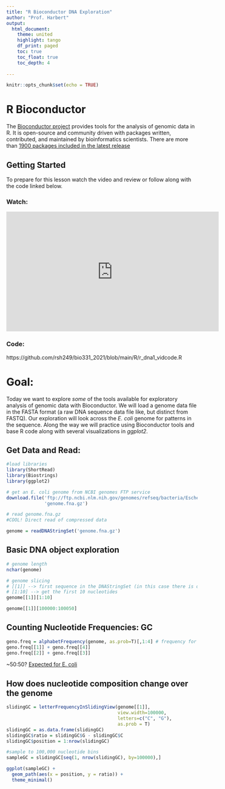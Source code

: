 ```yaml
---
title: "R Bioconductor DNA Exploration"
author: "Prof. Harbert"
output: 
  html_document:
    theme: united
    highlight: tango
    df_print: paged
    toc: true
    toc_float: true
    toc_depth: 4
    
---
```



```r
knitr::opts_chunk$set(echo = TRUE)
```

# R Bioconductor

The [Bioconductor project](https://www.bioconductor.org/) provides tools for the analysis of genomic data in R. It is open-source and community driven with packages written, contributed, and maintained by bioinformatics scientists. There are more than [1900 packages included in the latest release](https://www.bioconductor.org/packages/release/BiocViews.html#___Software)

## Getting Started

To prepare for this lesson watch the video and review or follow along with the code linked below.

### Watch:

<iframe width="560" height="315" src="https://www.youtube.com/embed/E_HfxDJRE10" frameborder="0" allow="accelerometer; autoplay; clipboard-write; encrypted-media; gyroscope; picture-in-picture" allowfullscreen></iframe>

### Code: 

https://github.com/rsh249/bio331_2021/blob/main/R/r_dna1_vidcode.R

# Goal:

Today we want to explore *some* of the tools available for exploratory analysis of genomic data with Bioconductor. We will load a genome data file in the FASTA format (a raw DNA sequence data file like, but distinct from FASTQ). Our exploration will look across the *E. coli* genome for patterns in the sequence. Along the way we will practice using Bioconductor tools and base R code along with several visualizations in *ggplot2*.

## Get Data and Read:

```R
#load libraries
library(ShortRead)
library(Biostrings)
library(ggplot2)

# get an E. coli genome from NCBI genomes FTP service
download.file('ftp://ftp.ncbi.nlm.nih.gov/genomes/refseq/bacteria/Escherichia_coli/reference/GCF_000005845.2_ASM584v2/GCF_000005845.2_ASM584v2_genomic.fna.gz',
              'genome.fna.gz')

# read genome.fna.gz 
#COOL! Direct read of compressed data

genome = readDNAStringSet('genome.fna.gz')
```

## Basic DNA object exploration

```R
# genome length
nchar(genome)

# genome slicing
# [[1]] --> first sequence in the DNAStringSet (in this case there is only one)
# [1:10] --> get the first 10 nucleotides
genome[[1]][1:10]

genome[[1]][100000:100050]

```

## Counting Nucleotide Frequencies: GC


```R

geno.freq = alphabetFrequency(genome, as.prob=T)[,1:4] # frequency for A, C, G, or T
geno.freq[[1]] + geno.freq[[4]]
geno.freq[[2]] + geno.freq[[3]]

```
~50:50? [Expected for E. coli](http://dro.deakin.edu.au/eserv/DU:30034416/chen-bacterialgenomic-2010.pdf)

## How does nucleotide composition change over the genome

```R
slidingGC = letterFrequencyInSlidingView(genome[[1]], 
                                         view.width=100000,
                                         letters=c("C", "G"), 
                                         as.prob = T)
slidingGC = as.data.frame(slidingGC)
slidingGC$ratio = slidingGC$G - slidingGC$C
slidingGC$position = 1:nrow(slidingGC)

#sample to 100,000 nucleotide bins
sampleGC = slidingGC[seq(1, nrow(slidingGC), by=100000),]

ggplot(sampleGC) +
  geom_path(aes(x = position, y = ratio)) +
  theme_minimal() 
```


